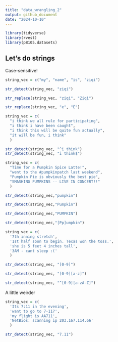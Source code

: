 ```yaml
---
title: "data_wrangling_2"
output: github_document
date: "2024-10-10"
---
```


```r
library(tidyverse)
library(rvest)
library(p8105.datasets)
```


## Let's do strings

Case-sensitive!
```r
string_vec = c("my", "name", "is", "ziqi")

str_detect(string_vec, "ziqi")

str_replace(string_vec, "ziqi", "Ziqi")

str_replace(string_vec, "e", "E")
```


```r
string_vec = c(
  "i think we all rule for participating",
  "i think i have been caught",
  "i think this will be quite fun actually",
  "it will be fun, i think"
  )

str_detect(string_vec, "^i think")
str_detect(string_vec, "i think$")
```


```r
string_vec = c(
  "Time for a Pumpkin Spice Latte!",
  "went to the #pumpkinpatch last weekend",
  "Pumpkin Pie is obviously the best pie",
  "SMASHING PUMPKINS -- LIVE IN CONCERT!!"
  )

str_detect(string_vec,"pumpkin")

str_detect(string_vec,"Pumpkin")

str_detect(string_vec,"PUMPKIN")

str_detect(string_vec,"[Pp]umpkin")
```


```r
string_vec = c(
  '7th inning stretch',
  '1st half soon to begin. Texas won the toss.',
  'she is 5 feet 4 inches tall',
  '3AM - cant sleep :('
  )

str_detect(string_vec, "[0-9]")

str_detect(string_vec, "[0-9][a-z]")

str_detect(string_vec, "^[0-9][a-zA-Z]")
```


A little weirder
```r
string_vec = c(
  'Its 7:11 in the evening',
  'want to go to 7-11?',
  'my flight is AA711',
  'NetBios: scanning ip 203.167.114.66'
  )

str_detect(string_vec, "7.11")
```




